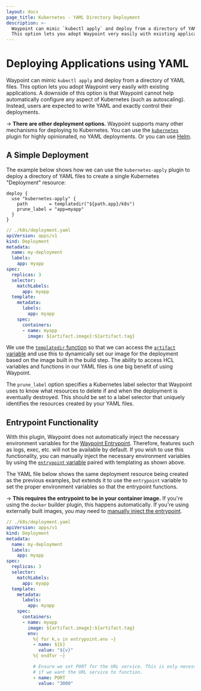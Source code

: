 ```yaml
---
layout: docs
page_title: Kubernetes - YAML Directory Deployment
description: >-
  Waypoint can mimic `kubectl apply` and deploy from a directory of YAML files.
  This option lets you adopt Waypoint very easily with existing applications.
---
```


# Deploying Applications using YAML

Waypoint can mimic `kubectl apply` and deploy from a directory of YAML
files. This option lets you adopt Waypoint very easily with existing
applications. A downside of this option is that Waypoint cannot help automatically
configure any aspect of Kubernetes (such as autoscaling). Instead, users
are expected to write YAML and exactly control their deployments.

-> **There are other deployment options.** Waypoint supports many other mechanisms
for deploying to Kubernetes. You can use the
[`kubernetes`](/docs/kubernetes/deploy) plugin for highly opinionated, no YAML deployments. Or you can use
[Helm](/docs/kubernetes/helm-deploy).

## A Simple Deployment

The example below shows how we can use the `kubernetes-apply` plugin to
deploy a directory of YAML files to create a single Kubernetes "Deployment"
resource:

```hcl
deploy {
  use "kubernetes-apply" {
    path        = templatedir("${path.app}/k8s")
    prune_label = "app=myapp"
  }
}
```

```yaml
// ./k8s/deployment.yaml
apiVersion: apps/v1
kind: Deployment
metadata:
  name: my-deployment
  labels:
    app: myapp
spec:
  replicas: 3
  selector:
    matchLabels:
      app: myapp
  template:
    metadata:
      labels:
        app: myapp
    spec:
      containers:
      - name: myapp
        image: ${artifact.image}:${artifact.tag}
```

We use the [`templatedir` function](/docs/waypoint-hcl/functions/template#templatedir)
so that we can access the [`artifact` variable](/docs/waypoint-hcl/variables/artifact)
and use this to dynamically set our image for the deployment based on the
image built in the build step. The ability to access HCL variables and
functions in our YAML files is one big benefit of using Waypoint.

The `prune_label` option specifies a Kubernetes label selector that Waypoint
uses to know what resources to delete if and when the deployment is eventually
destroyed. This should be set to a label selector that uniquely identifies
the resources created by your YAML files.

## Entrypoint Functionality

With this plugin, Waypoint does not automatically inject the necessary
environment variables for the [Waypoint Entrypoint](/docs/entrypoint). Therefore,
features such as logs, exec, etc. will not be available by default. If you
wish to use this functionality, you can manually inject the necessary environment
variables by using the [`entrypoint` variable](/docs/waypoint-hcl/variables/entrypoint)
paired with templating as shown above.

The YAML file below shows the same deployment resource being created
as the previous examples, but extends it to use the `entrypoint` variable
to set the proper environment variables so that the entrypoint functions.

-> **This requires the entrypoint to be in your container image.** If
you're using the `docker` builder plugin, this happens automatically.
If you're using externally built images, you may need to
[manually inject the entrypoint](/docs/kubernetes/external-build#waypoint-entrypoint-with-external-image-builds).

```yaml
// ./k8s/deployment.yaml
apiVersion: apps/v1
kind: Deployment
metadata:
  name: my-deployment
  labels:
    app: myapp
spec:
  replicas: 3
  selector:
    matchLabels:
      app: myapp
  template:
    metadata:
      labels:
        app: myapp
    spec:
      containers:
      - name: myapp
        image: ${artifact.image}:${artifact.tag}
        env:
          %{ for k,v in entrypoint.env ~}
          - name: ${k}
            value: "${v}"
          %{ endfor ~}

          # Ensure we set PORT for the URL service. This is only necessary
          # if we want the URL service to function.
          - name: PORT
            value: "3000"
```

